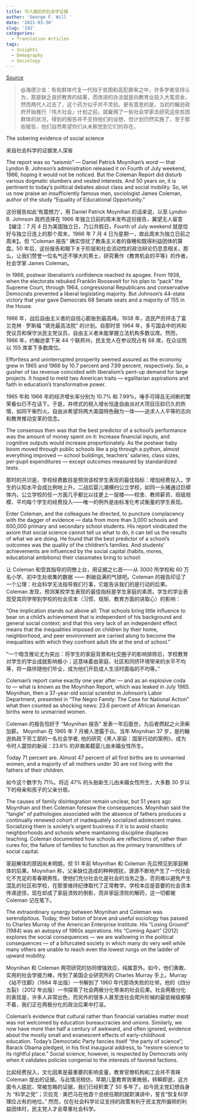 ```yaml
---
title: 令人尴尬的社会学证据
author: 'George F. Will '
date: '2021-03-30'
slug: '192'
categories:
  - Translation Articles
tags:
  - Insights
  - Demography
  - Sociology
---
```


[Source](https://translations.headsalon.org/post/2016/12/令人尴尬的社会学证据/)


>@海德沙龙：有些群体代复一代陷于贫困和高犯罪率之中，许多学者坚持认为，那是缺乏良好教育的结果，而改进的办法就是向教育业投入大笔资金，然而两代人过去了，这个药方似乎并不灵验。更有意思的是，当初约翰逊政府开始推行『伟大社会』计划之前，就雇佣了一些社会学家去研究这些贫困群体的状况，得到的报告并不支持他们的设想，但计划仍然实施了，至于那些报告，他们自然希望你们从未察觉到它们的存在。

The sobering evidence of social science

来自社会科学的证据发人深省

The report was so “seismic” — Daniel Patrick Moynihan’s word — that Lyndon B. Johnson’s administration released it on Fourth of July weekend, 1966, hoping it would not be noticed. But the Coleman Report did disturb various dogmatic slumbers and vested interests. And 50 years on, it is pertinent to today’s political debates about class and social mobility. So, let us now praise an insufficiently famous man, sociologist James Coleman, author of the study “Equality of Educational Opportunity.”

这份报告如此‘有震撼力’，用 Daniel Patrick Moynihan 的话来说，以至 Lyndon B. Johnson 政府选择在 1966 年独立日前的周末发布这份报告，冀望无人留意【编注：7 月 4 日为美国独立日，乃公共假日，Fourth of July weekend 就是恰好与独立日连上的那个周末，1966 年 7 月 4 日为星期一，故此周末为独立日前之周末】。但 “Coleman 报告” 确实惊扰了教条主义者的昏睡和既得利益团体的算盘。50 年后，这份报告和眼下关于阶层和社会流动性的政治辩论仍息息相关。那么，让我们赞誉一位名气还不够大的男士，研究著作《教育机会的平等》的作者，社会学家 James Coleman。

In 1966, postwar liberalism’s confidence reached its apogee. From 1938, when the electorate rebuked Franklin Roosevelt for his plan to “pack” the Supreme Court, through 1964, congressional Republicans and conservative Democrats prevented a liberal legislating majority. But Johnson’s 44-state victory that year gave Democrats 68 Senate seats and a majority of 155 in the House.

1966 年，战后自由主义者的自信心膨胀到最高峰。1938 年，选民严厉抨击了富兰克林 · 罗斯福 “填充最高法院” 的计划。自那时至 1964 年，多亏国会中的共和党议员和保守派民主党议员，自由主义者未能掌握立法机构多数议席。然而，1966 年，约翰逊拿下来 44 个联邦州，民主党人在参议院占有 68 席，在众议院以 155 席拿下多数席位。

Effortless and uninterrupted prosperity seemed assured as the economy grew in 1965 and 1966 by 10.7 percent and 7.99 percent, respectively. So, a gusher of tax revenue coincided with liberalism’s pent-up demand for large projects. It hoped to meld two American traits — egalitarian aspirations and faith in education’s transformative power.

1965 年和 1966 年的经济增长率分别为 10.7% 和 7.99%，唾手可得且无间断的繁荣看似已不在话下。于是，井喷式的税入增长恰逢自由派对大项目压抑已久的热情，如同干柴烈火。自由派希望将两大美国特色融为一体——追求人人平等的志向和教育推动变革的信念。

The consensus then was that the best predictor of a school’s performance was the amount of money spent on it: Increase financial inputs, and cognitive outputs would increase proportionately. As the postwar baby boom moved through public schools like a pig through a python, almost everything improved — school buildings, teachers’ salaries, class sizes, per-pupil expenditures — except outcomes measured by standardized tests.

那时的共识是，学校经费数目是预测该校学生表现的最佳指标：增加经费投入，学生的认知水平会成比例地上升。二战后婴儿潮横扫公立学校，如同一头猪通过巨蟒体内，公立学校的任一方面几乎都比以往更上一层楼——校舍、教师薪资、班级规模、平均每个学生的经费投入——唯一的例外是由标准化考试衡量的学生表现。

Enter Coleman, and the colleagues he directed, to puncture complacency with the dagger of evidence — data from more than 3,000 schools and 600,000 primary and secondary school students. His report vindicated the axiom that social science cannot tell us what to do, it can tell us the results of what we are doing. He found that the best predictor of a school’s outcomes was the quality of the children’s families. And students’ achievements are influenced by the social capital (habits, mores, educational ambitions) their classmates bring to school:

让 Coleman 和受其指导的同僚上台，用证据之匕首——从 3000 所学校和 60 万名小学、初中生处收集的数据 —— 刺破自满的气球吧。Coleman 的报告印证了一个公理：社会科学无法指导我们行事，它能告诉我们的是行动的后果。Coleman 发现，预测某校学生表现的最佳指标是学生家庭的素质。学生的学业表现受其同学带到学校的社会资本（习惯、规矩、教育方面的进取心）的影响：

“One implication stands out above all: That schools bring little influence to bear on a child’s achievement that is independent of his background and general social context; and that this very lack of an independent effect means that the inequalities imposed on children by their home, neighborhood, and peer environment are carried along to become the inequalities with which they confront adult life at the end of school.”

“一个暗含推论尤为突出：将学生的家庭背景和社交圈子的影响排除后，学校教育对学生的学业成就影响极小；这意味着由家庭、社区和同侪环境带来的水平不均等，将一路伴随他们毕业，成为他们开启成人生活时面临的不均等。”

Coleman’s report came exactly one year after — and as an explosive coda to — what is known as the Moynihan Report, which was leaked in July 1965. Moynihan, then a 37-year-old social scientist in Johnson’s Labor Department, presented in “The Negro Family: The Case for National Action” what then counted as shocking news: 23.6 percent of African American births were to unmarried women.

Coleman 的报告恰好于 “Moynihan 报告” 发表一年后面世，为后者燃起之火添柴加薪。 Moynihan 在 1965 年 7 月被人泄露于众。当年 Moynihan 37 岁，是约翰逊执政下劳工部的一名社会学者, 他的研究《黑人家庭：国家行动的案例》，成为令时人震惊的新闻：23.6% 的非裔美籍婴儿由未婚女性所生。

Today 71 percent are. Almost 47 percent of all first births are to unmarried women, and a majority of all mothers under 30 are not living with the fathers of their children.

如今这个数字为 71%。将近 47% 的头胎新生儿由未婚女性所生，大多数 30 岁以下的母亲和孩子的父亲分居。

The causes of family disintegration remain unclear, but 51 years ago Moynihan and then Coleman foresaw the consequences. Moynihan said the “tangle” of pathologies associated with the absence of fathers produces a continually renewed cohort of inadequately socialized adolescent males. Socializing them is society’s urgent business if it is to avoid chaotic neighborhoods and schools where maintaining discipline displaces teaching. Coleman documented how schools are reflections of, rather than cures for, the failure of families to function as the primary transmitters of social capital.

家庭解体的原因尚未明朗，但 51 年前 Moynihan 和 Coleman 先后预见到家庭解体的后果。Moynihan 称，父亲缺位造成的种种困扰，源源不断地产生了一代社会化不充足的青春期男性。使他们充分社会化是社会的当务之急，否则难以避免产生混乱的社区和学校，在那里维持纪律取代了正常教学。学校本应是首要的社会资本传递途径，现在却成了家庭溃败的倒影，而非家庭溃败的解药，这一切都被 Coleman 记在笔下。

The extraordinary synergy between Moynihan and Coleman was serendipitous. Today, their baton of brave and useful sociology has passed to Charles Murray of the American Enterprise Institute. His “Losing Ground” (1984) was an autopsy of 1960s aspirations. His “Coming Apart” (2012) explores the social consequences — we are wallowing in the political consequences — of a bifurcated society in which many do very well while many others are unable to reach even the lowest rungs on the ladder of upward mobility.

Moynihan 和 Coleman 两项研究的协同增强效应，纯属意外。如今，他们勇敢、实用的社会学接力棒，传到了美国企业研究所的 Charles Murray 手上。Murray《站不住脚》（1984 年出版）一书解剖了 1960 年代那场失败的壮举。他的《四分五裂》（2012 年出版）一书探索了社会两极分化带来的社会后果。社会两极分化的表现是，许多人非常出色，而另外的很多人甚至连社会爬升阶梯的最低梯级都够不着，我们正在两极分化的政治后果中打滚。

Coleman’s evidence that cultural rather than financial variables matter most was not welcomed by education bureaucracies and unions. Similarly, we now have more than half a century of awkward, and often ignored, evidence about the mostly small and evanescent effects of early-childhood education. Today’s Democratic Party fancies itself “the party of science”; Barack Obama pledged, in his first inaugural address, to “restore science to its rightful place.” Social science, however, is respected by Democrats only when it validates policies congenial to the interests of favored factions.

比起经费投入，文化因素是最重要的影响变量，教育官僚机构和工会并不青睐 Coleman 提出的证据。与此情况相仿，早期儿童教育效果微弱，转瞬即逝，这方面令人尴尬、常被忽略的证据，我们已经积累了 50 多年了。如今民主党幻想自身为 “科学之党”；贝拉克 · 奥巴马在他首个总统任期的就职演讲中，誓言“恢复科学理应占有的地位。” 然而，仅在社会科学论证支持的政策有利于民主党所偏袒的利益团体时，民主党人才会尊重社会科学。
